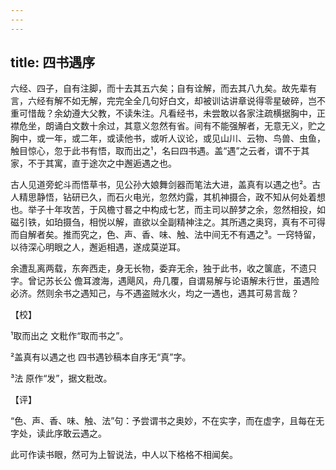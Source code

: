 ```yaml
---
---
---
```

title: 四书遇序
---







六经、四子，自有注脚，而十去其五六矣；自有诠解，而去其八九矣。故先辈有言，六经有解不如无解，完完全全几句好白文，却被训诂讲章说得零星破碎，岂不重可惜哉？余幼遵大父教，不读朱注。凡看经书，未尝敢以各家注疏横据胸中，正襟危坐，朗诵白文数十余过，其意义忽然有省。间有不能强解者，无意无义，贮之胸中，或一年，或二年，或读他书，或听人议论，或见山川、云物、鸟兽、虫鱼，触目惊心，忽于此书有悟，取而出之¹，名曰四书遇。盖“遇”之云者，谓不于其家，不于其寓，直于途次之中邂逅遇之也。

古人见道旁蛇斗而悟草书，见公孙大娘舞剑器而笔法大进，盖真有以遇之也²。古人精思静悟，钻研已久，而石火电光，忽然灼露，其机神摄合，政不知从何处着想也。举子十年攻苦，于风檐寸晷之中构成七艺，而主司以醉梦之余，忽然相投，如磁引铁，如珀摄刍，相悦以解，直欲以全副精神注之。其所遇之奥窍，真有不可得而自解者矣。推而究之，色、声、香、味、触、法中间无不有遇之³。一窍特留，以待深心明眼之人，邂逅相遇，遂成莫逆耳。

余遭乱离两载，东奔西走，身无长物，委弃无余，独于此书，收之箧底，不遗只字。曾记苏长公 儋耳渡海，遇飓风，舟几覆，自谓易解与论语解未行世，虽遇险必济。然则余书之遇知己，与不遇盗贼水火，均之一遇也，遇其可易言哉？

【校】

¹取而出之 文粃作“取而书之”。

²盖真有以遇之也 四书遇钞稿本自序无“真”字。

³法 原作“发”，据文粃改。

【评】

“色、声、香、味、触、法”句：予尝谓书之奥妙，不在实字，而在虚字，且每在无字处，读此序敢云遇之。

此可作读书眼，然可为上智说法，中人以下格格不相闻矣。